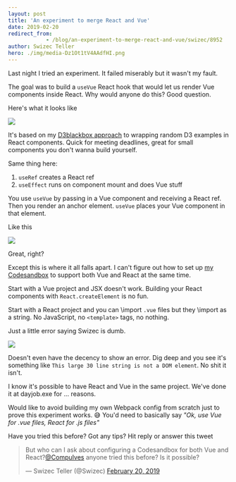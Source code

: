 ```yaml
---
layout: post
title: 'An experiment to merge React and Vue'
date: 2019-02-20
redirect_from: 
            - /blog/an-experiment-to-merge-react-and-vue/swizec/8952
author: Swizec Teller
hero: ./img/media-Dz1Ot1tV4AAdfHI.png
---
```

Last night I tried an experiment. It failed miserably but it wasn't my fault.





The goal was to build a `useVue` React hook that would let us render Vue components inside React. Why would anyone do this? Good question.



Here's what it looks like

![](./img/media-Dz1Ot1tV4AAdfHI.png)

It's based on my [D3blackbox approach](https://d3blackbox.com/) to wrapping random D3 examples in React components. Quick for meeting deadlines, great for small components you don't wanna build yourself.



Same thing here:



1. `useRef` creates a React ref
2. `useEffect` runs on component mount and does Vue stuff



You use `useVue` by passing in a Vue component and receiving a React ref. Then you render an anchor element. `useVue` places your Vue component in that element.



Like this

![](./img/media-Dz3ViSsUwAAgGmQ.jpg)

Great, right?



Except this is where it all falls apart. I can't figure out how to set up [my Codesandbox](https://codesandbox.io/s/l9r49oqo57) to support both Vue and React at the same time.



Start with a Vue project and JSX doesn't work. Building your React components with `React.createElement` is no fun.



Start with a React project and you can \\import `.vue` files but they \\import as a string. No JavaScript, no `<template>` tags, no nothing.



Just a little error saying Swizec is dumb.

![](./img/WHwONqY.png)

Doesn't even have the decency to show an error. Dig deep and you see it's something like `This large 30 line string is not a DOM element`. No shit it isn't.



I know it's possible to have React and Vue in the same project. We've done it at dayjob.exe for ... reasons.



Would like to avoid building my own Webpack config from scratch just to prove this experiment works. 😅 You'd need to basically say _"Ok, use Vue for .vue files, React for .js files"_



Have you tried this before? Got any tips? Hit reply or answer this tweet



> But who can I ask about configuring a Codesandbox for both Vue and React?[@CompuIves](https://twitter.com/CompuIves?ref_src=twsrc%5Etfw) anyone tried this before? Is it possible?
>
> — Swizec Teller (@Swizec) [February 20, 2019](https://twitter.com/Swizec/status/1098269284378103808?ref_src=twsrc%5Etfw)